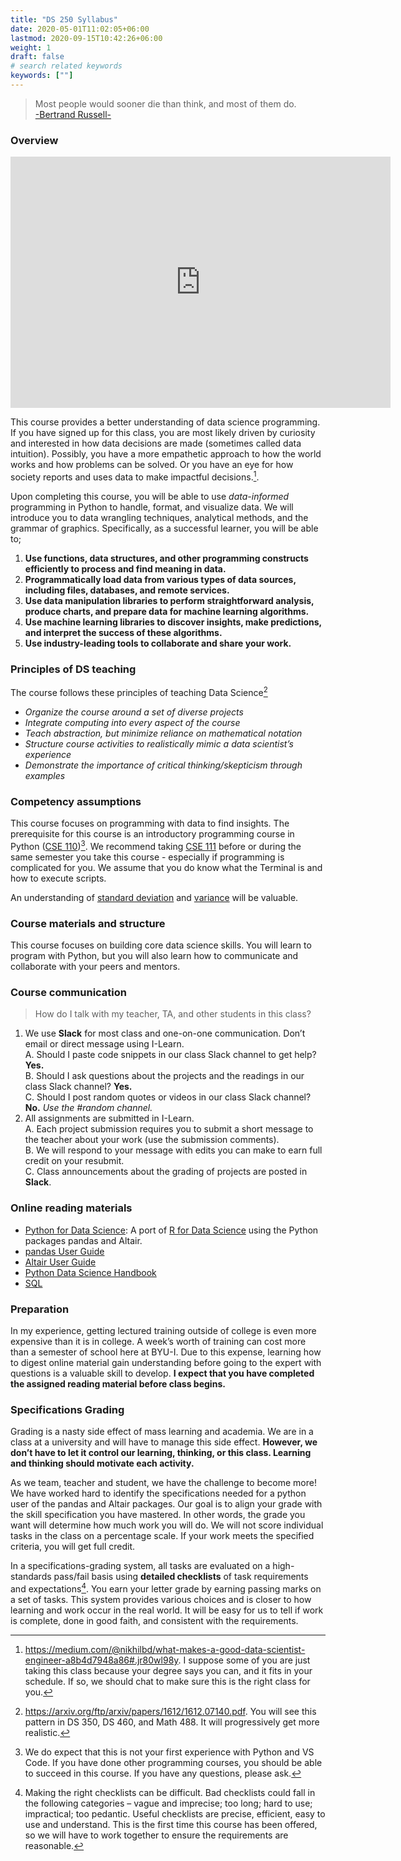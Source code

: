 ```yaml
---
title: "DS 250 Syllabus"
date: 2020-05-01T11:02:05+06:00
lastmod: 2020-09-15T10:42:26+06:00
weight: 1
draft: false
# search related keywords
keywords: [""]
---
```


> Most people would sooner die than think, and most of them do.    
> [-Bertrand Russell-](https://www.goodreads.com/work/quotes/1200871-the-abc-of-relativity)

### Overview

```{=html}
<iframe id="kaltura_player" src="https://cdnapisec.kaltura.com/p/1157612/sp/115761200/embedIframeJs/uiconf_id/41338032/partner_id/1157612?iframeembed=true&playerId=kaltura_player&entry_id=1_k6n077tj&flashvars[localizationCode]=en&amp;flashvars[sideBarContainer.plugin]=true&amp;flashvars[sideBarContainer.position]=left&amp;flashvars[sideBarContainer.clickToClose]=true&amp;flashvars[chapters.plugin]=true&amp;flashvars[chapters.layout]=vertical&amp;flashvars[chapters.thumbnailRotator]=false&amp;flashvars[streamSelector.plugin]=true&amp;flashvars[EmbedPlayer.SpinnerTarget]=videoHolder&amp;flashvars[dualScreen.plugin]=true&amp;flashvars[Kaltura.addCrossoriginToIframe]=true&amp;&wid=1_e7fjjvm4" width="608" height="402" allowfullscreen webkitallowfullscreen mozAllowFullScreen allow="autoplay *; fullscreen *; encrypted-media *" sandbox="allow-downloads allow-forms allow-same-origin allow-scripts allow-top-navigation allow-pointer-lock allow-popups allow-modals allow-orientation-lock allow-popups-to-escape-sandbox allow-presentation allow-top-navigation-by-user-activation" frameborder="0" title="W0 - Syllabus and Competency"></iframe>
```

This course provides a better understanding of data science programming. If you have signed up for this class, you are most likely driven by curiosity and interested in how data decisions are made (sometimes called data intuition). Possibly, you have a more empathetic approach to how the world works and how problems can be solved. Or you have an eye for how society reports and uses data to make impactful decisions.[^1].

Upon completing this course, you will be able to use _data-informed_ programming in Python to handle, format, and visualize data. We will introduce you to data wrangling techniques, analytical methods, and the grammar of graphics. Specifically, as a successful learner, you will be able to;

1. __Use functions, data structures, and other programming constructs efficiently to process and find meaning in data.__
1. __Programmatically load data from various types of data sources, including files, databases, and remote services.__
1. __Use data manipulation libraries to perform straightforward analysis, produce charts, and prepare data for machine learning algorithms.__
1. __Use machine learning libraries to discover insights, make predictions, and interpret the success of these algorithms.__
1. __Use industry-leading tools to collaborate and share your work.__

### Principles of DS teaching

The course follows these principles of teaching Data Science[^2]   

* _Organize the course around a set of diverse projects_
* _Integrate computing into every aspect of the course_
* _Teach abstraction, but minimize reliance on mathematical notation_
* _Structure course activities to realistically mimic a data scientist's experience_
* _Demonstrate the importance of critical thinking/skepticism through examples_

### Competency assumptions

This course focuses on programming with data to find insights. The prerequisite for this course is an introductory programming course in Python ([CSE 110](https://www.byui.edu/catalog#/courses/rkrSeUvn7?bc=true&bcCurrent=Programming%20Building%20Blocks&bcItemType=Courses))[^3]. We recommend taking [CSE 111](https://www.byui.edu/catalog#/courses/H1EmfUvn7?bc=true&bcCurrent=Programming%20with%20Functions&bcItemType=Courses) before or during the same semester you take this course - especially if programming is complicated for you. We assume that you do know what the Terminal is and how to execute scripts.

An understanding of [standard deviation](https://www.khanacademy.org/math/statistics-probability/displaying-describing-data/sample-standard-deviation/v/statistics-standard-deviation){target="blank"} and [variance](https://www.khanacademy.org/math/statistics-probability/displaying-describing-data/sample-standard-deviation/v/statistics-sample-variance){target="blank"} will be valuable.  

### Course materials and structure

This course focuses on building core data science skills. You will learn to program with Python, but you will also learn how to communicate and collaborate with your peers and mentors.

### Course communication

> How do I talk with my teacher, TA, and other students in this class?

1. We use __Slack__ for most class and one-on-one communication. Don't email or direct message using I-Learn.   
    A. Should I paste code snippets in our class Slack channel to get help? __Yes.__   
    B. Should I ask questions about the projects and the readings in our class Slack channel? __Yes.__   
    C. Should I post random quotes or videos in our class Slack channel? __No.__ _Use the #random channel._   
2. All assignments are submitted in I-Learn.     
    A. Each project submission requires you to submit a short message to the teacher about your work (use the submission comments).   
    B. We will respond to your message with edits you can make to earn full credit on your resubmit.   
    C. Class announcements about the grading of projects are posted in __Slack__.  
 
### Online reading materials

* [Python for Data Science](https://byuidatascience.github.io/python4ds/): A port of [R for Data Science](https://r4ds.had.co.nz/index.html) using the Python packages pandas and Altair.
* [pandas User Guide](https://pandas.pydata.org/pandas-docs/stable/user_guide/index.html)
* [Altair User Guide](https://altair-viz.github.io/)
* [Python Data Science Handbook](https://jakevdp.github.io/PythonDataScienceHandbook/)
* [SQL](https://docs.data.world/documentation/sql/concepts/basic/intro.html)

### Preparation

In my experience, getting lectured training outside of college is even more expensive than it is in college. A week's worth of training can cost more than a semester of school here at BYU-I. Due to this expense, learning how to digest online material gain understanding before going to the expert with questions is a valuable skill to develop. **I expect that you have completed the assigned reading material before class begins.**

### Specifications Grading {#spec}

Grading is a nasty side effect of mass learning and academia. We are in a class at a university and will have to manage this side effect. **However, we don't have to let it control our learning, thinking, or this class. Learning and thinking should motivate each activity.** 

As we team, teacher and student, we have the challenge to become more!  We have worked hard to identify the specifications needed for a python user of the pandas and Altair packages. Our goal is to align your grade with the skill specification you have mastered. In other words, the grade you want will determine how much work you will do. We will not score individual tasks in the class on a percentage scale. If your work meets the specified criteria, you will get full credit. 

In a specifications-grading system, all tasks are evaluated on a high-standards pass/fail basis using __**detailed checklists**__ of task requirements and expectations[^4]. You earn your letter grade by earning passing marks on a set of tasks. This system provides various choices and is closer to how learning and work occur in the real world. It will be easy for us to tell if work is complete, done in good faith, and consistent with the requirements.

[^1]: <https://medium.com/@nikhilbd/what-makes-a-good-data-scientist-engineer-a8b4d7948a86#.jr80wl98y>. I suppose some of you are just taking this class because your degree says you can, and it fits in your schedule. If so, we should chat to make sure this is the right class for you.
[^2]: <https://arxiv.org/ftp/arxiv/papers/1612/1612.07140.pdf>. You will see this pattern in DS 350, DS 460, and Math 488. It will progressively get more realistic. 
[^3]: We do expect that this is not your first experience with Python and VS Code. If you have done other programming courses, you should be able to succeed in this course. If you have any questions, please ask.
[^4]: Making the right checklists can be difficult. Bad checklists could fall in the following categories -- vague and imprecise; too long; hard to use; impractical; too pedantic. Useful checklists are precise, efficient, easy to use and understand. This is the first time this course has been offered, so we will have to work together to ensure the requirements are reasonable.  